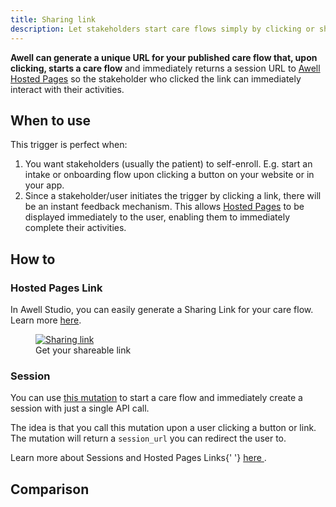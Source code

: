 ```yaml
---
title: Sharing link
description: Let stakeholders start care flows simply by clicking or sharing a link
---
```


**Awell can generate a unique URL for your published care flow that, upon clicking, starts a care flow** and immediately returns a session URL to [Awell Hosted Pages](/awell-orchestration/docs/awell-hosted-pages/overview-hosted-pages) so the stakeholder who clicked the link can immediately interact with their activities.

## When to use

This trigger is perfect when:

1. You want stakeholders (usually the patient) to self-enroll. E.g. start an intake or onboarding flow upon clicking a button on your website or in your app.
2. Since a stakeholder/user initiates the trigger by clicking a link, there will be an instant feedback mechanism. This allows [Hosted Pages](/awell-orchestration/docs/awell-hosted-pages/overview-hosted-pages) to be displayed immediately to the user, enabling them to immediately complete their activities.

## How to

### Hosted Pages Link

In Awell Studio, you can easily generate a Sharing Link for your care flow. Learn more [here](https://help.awellhealth.com/en/articles/8205067-hosted-pages-settings#h_ff100e8431).

<figure className="w-full flex flex-col justify-center text-center relative">
  <div className="bg-white p-12 w-full sm:p-4 mx-auto rounded-md">
    <a
      href="https://downloads.intercomcdn.com/i/o/894781850/e73580e09b11d9a09efeae68/image.png"
      target="_blank"
      title="Sharing link"
    >
      <img
        src="https://downloads.intercomcdn.com/i/o/894781850/e73580e09b11d9a09efeae68/image.png"
        alt="Sharing link"
      />
    </a>
  </div>
  <figcaption className="dark:text-slate-400 pt-2">
    Get your shareable link
  </figcaption>
</figure>

### Session

You can use [this mutation](/awell-orchestration/api-reference/mutations/start-pathway-and-hosted-pages-session) to start a care flow and immediately create a session with just a single API call.

The idea is that you call this mutation upon a user clicking a button or link. The mutation will return a `session_url` you can redirect the user to.

<Alert title="Sessions and Hosted Pages Links" type="info">
  <p>
    Learn more about Sessions and Hosted Pages Links{' '}
    <a href="#" title="Sessions and Link">
      here
    </a>
    .
  </p>
</Alert>

## Comparison

<br />

<TriggerCareFlowsComparison highlight="Sharing link" />

